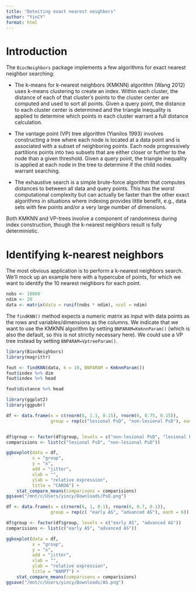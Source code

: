 ```yaml
---
title: "Detecting exact nearest neighbors"
author: "YinCY"
format: html
---
```


# Introduction

The `BiocNeighbors` package implements a few algorithms for exact nearest neighbor searching:

- The k-means for k-nearest neighbors (KMKNN) algorithm (Wang 2012) uses k-means clustering to create an index. Within each cluster, the distance of each of that cluster’s points to the cluster center are computed and used to sort all points. Given a query point, the distance to each cluster center is determined and the triangle inequality is applied to determine which points in each cluster warrant a full distance calculation.

- The vantage point (VP) tree algorithm (Yianilos 1993) involves constructing a tree where each node is located at a data point and is associated with a subset of neighboring points. Each node progressively partitions points into two subsets that are either closer or further to the node than a given threshold. Given a query point, the triangle inequality is applied at each node in the tree to determine if the child nodes warrant searching.

- The exhaustive search is a simple brute-force algorithm that computes distances to between all data and query points. This has the worst computational complexity but can actually be faster than the other exact algorithms in situations where indexing provides little benefit, e.g., data sets with few points and/or a very large number of dimensions.

Both KMKNN and VP-trees involve a component of randomness during index construction, though the k-nearest neighbors result is fully deterministic.

# Identifying k-nearest neighbors
The most obvious application is to perform a k-nearest neighbors search. We’ll mock up an example here with a hypercube of points, for which we want to identify the 10 nearest neighbors for each point.

```r
nobs <- 10000
ndim <- 20
data <- matrix(data = runif(nobs * ndim), ncol = ndim)
```

The `findKNN()` method expects a numeric matrix as input with data points as the rows and variables/dimensions as the columns. We indicate that we want to use the KMKNN algorithm by setting `BNPARAM=KmknnParam()` (which is also the default, so this is not strictly necessary here). We could use a VP tree instead by setting `BNPARAM=VptreeParam()`.

```r
library(BiocNeighbors)
library(magrittr)

fout <- findKNN(data, k = 10, BNPARAM = KmknnParam())
fout$index %>% dim
fout$index %>% head
```

```r
fout$distance %>% head
```




```r
library(ggplot2)
library(ggpubr)

df <- data.frame(x = c(rnorm(6, 1.1, 0.15), rnorm(6, 0.75, 0.15)),
                 group = rep(c("lesional PsD", "non-lesional PsD"), each = 6))


df$group <- factor(df$group, levels = c("non-lesional PsD", "lesional PsD"))
comparisions <- list(c("lesional PsD", "non-lesional PsD"))

ggboxplot(data = df, 
          x = "group", 
          y = "x", 
          add = "jitter", 
          xlab = "", 
          ylab = "relative expression", 
          title = "CARD6") +
    stat_compare_means(comparisons = comparisions)
ggsave("/mnt/c/Users/yincy/Downloads/PsD.png")
```


```r
df <- data.frame(x = c(rnorm(6, 1, 0.1), rnorm(6, 0.7, 0.1)),
                 group = rep(c( "early AS", "advanced AS"), each = 6))

df$group <- factor(df$group, levels = c("early AS", "advanced AS"))
comparisions <- list(c("early AS", "advanced AS"))

ggboxplot(data = df, 
          x = "group", 
          y = "x", 
          add = "jitter", 
          xlab = "", 
          ylab = "relative expression", 
          title = "NAMPT") +
    stat_compare_means(comparisons = comparisions)
ggsave("/mnt/c/Users/yincy/Downloads/AS.png")
```





















